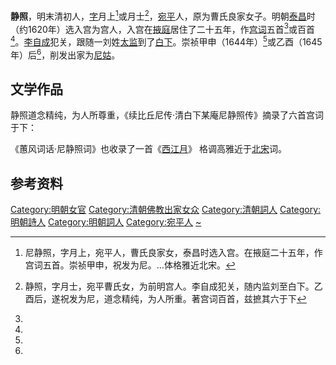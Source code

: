 {{multiple issues|
{{copyedit|time=2014-07-27T03:45:20+00:00}}
{{trivia|time=2014-07-27T03:45:20+00:00}}
}}
'''静照'''，明末清初人，[[表字|字]]月上<ref name="HFCH">{{cite book |author=[[况周颐|况周颐]]|title=蕙风词话·尼静照词 |year=1960 |publisher=[[人民文学出版社|人民文学出版社]]}}尼静照，字月上，宛平人，曹氏良家女，泰昌时选入宫。在掖庭二十五年，作宫词五首。崇祯甲申，祝发为尼。…体格雅近北宋。</ref>或月士<ref name="XBQNZ">{{cite book |author=[[震华|震华]]|title=续比丘尼传·清白下某庵尼静照传 |year=1942 |publisher=[[竹林寺|竹林寺]]刊|location=[[镇江|镇江]]}}静照，字月士，宛平曹氏女，为前明宫人。李自成犯关，随内监刘至白下。乙酉后，遂祝发为尼，道念精纯，为人所重。著宫词百首，兹摭其六于下</ref>，[[宛平縣|宛平]]人，原为曹氏良家女子。明朝[[泰昌|泰昌]]时（约1620年）选入宫为宫人，入宫在[[掖庭|掖庭]]居住了二十五年，作[[宫词|宫词]]五首<ref name="HFCH" />或百首<ref name="XBQNZ" />。[[李自成|李自成]]犯关，跟随一刘姓[[太监|太监]]到了[[白下县|白下]]。崇祯甲申（1644年）<ref name="XBQNZ" />或乙酉（1645年）后<ref name="HFCH" />，削发出家为[[尼姑|尼姑]]。

==文学作品==
静照道念精纯，为人所尊重，《续比丘尼传·清白下某庵尼静照传》摘录了六首宫词于下：
{{quote|
*到面春风只自知，燕花牌子手中持。椒房领得金龙纸，敕写先皇御制诗。
*一树寒花冒雪开，幽香寂寂映妆台。女官争簇传呼近，知是鸾宫选侍来。
*宝妆云髻亸金衣，娇小丰姿傍玉扉。新入未谙宫禁事，低头先拜段纯妃。
*口敕传宣幸玉熙，乐工先候九龙池。装成傀儡新番戏，尽日开帘看水嬉。
*阅遍司农水旱书，君王减膳复斋居。御厨阿监新承旨，来日羹汤不进鱼。
*俭德慈恩上古稀，他方织锦尽停机。赭黄御服重经瀚，内直才人着布衣。}}

《蕙风词话·尼静照词》也收录了一首《[[西江月|西江月]]》
{{quote|午倦恹恹欲睡，篆烟细细还烧。莺儿对对语花梢。平地把人惊觉。

有恨慵弹绿绮，无情懒整云翘。难禁愁思胜春潮。消减容光多少。
}}格调高雅近于[[北宋|北宋]]词。

==参考资料==
{{Reflist|2}}

[[Category:明朝女官|Category:明朝女官]]
[[Category:清朝佛教出家女众|Category:清朝佛教出家女众]]
[[Category:清朝詞人|Category:清朝詞人]]
[[Category:明朝詩人|Category:明朝詩人]]
[[Category:明朝詞人|Category:明朝詞人]]
[[Category:宛平人|Category:宛平人]]
[[Category:曹姓|~]]